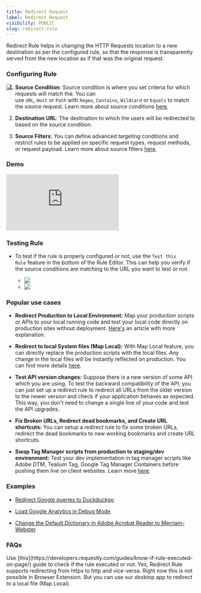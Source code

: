 ```yaml
---
title: Redirect Request
label: Redirect Request
visibility: PUBLIC
slug: redirect-rule
---
```


Redirect Rule helps in changing the HTTP Requests location to a new destination as per the configured rule, so that the response is transparently served from the new location as if that was the original request.

### Configuring Rule

<Image src="https://imagedelivery.net/IEMzXmjRvW0g933AN5ejrA/wwwnotionso-image-prod-files-secures3us-west-2amazonawscom-8e04dd23-74cd-4c44-8158-4238eac359d1-1f2cc8d4-1b73-4331-b8e0-75659c150531-ss-2_46png/public" align="left" />

1. **Source Condition**: Source condition is where you set criteria for which requests will match the. You can use `URL`, `Host` or `Path` with `Regex`, `Contains`, `Wildcard` or `Equals` to match the source request. Learn more about source conditions [here](https://docs.requestly.io/guides/source-condition).

2) **Destination URL**: The destination to which the users will be redirected to based on the source condition.

3. **Source Filters**: You can define advanced targeting conditions and restrict rules to be applied on specific request types, request methods, or request payload. Learn more about source filters [here](https://docs.requestly.io/desktop-app/mac/features/advance-targeting).

### Demo

<Embed src="https://youtu.be/lOt1kGKTq-w" />

### Testing Rule

* To test if the rule is properly configured or not, use the `Test this Rule` feature in the bottom of the Rule Editor. This can help you verify if the source conditions are matching to the URL you want to test or not.

  * <Image src="https://imagedelivery.net/IEMzXmjRvW0g933AN5ejrA/wwwnotionso-image-prod-files-secures3us-west-2amazonawscom-8e04dd23-74cd-4c44-8158-4238eac359d1-504db315-9fe7-4422-afe3-fa5045547e7d-ss-2_47png/public" align="left" />
  * <Image src="https://imagedelivery.net/IEMzXmjRvW0g933AN5ejrA/wwwnotionso-image-prod-files-secures3us-west-2amazonawscom-8e04dd23-74cd-4c44-8158-4238eac359d1-5b11cfd4-ce1f-4c4a-a315-0360131ee634-ss-2_48png/public" align="left" />

### Popular use cases

* **Redirect Production to Local Environment:** Map your production scripts or APIs to your local running code and test your local code directly on production sites without deployment. [Here's](https://requestly.io/blog/how-to-load-local-js-files-on-live-production-sites) an article with more explanation.

- **Redirect to local System files (Map Local):** With Map Local feature, you can directly replace the production scripts with the local files. Any change in the local files will be instantly reflected on production. You can find more details [here](https://docs.requestly.io/desktop-app/mac/features/map-local).

* **Test API version changes:** Suppose there is a new version of some API which you are using. To test the backward compatibility of the API, you can just set up a redirect rule to redirect all URLs from the older version to the newer version and check if your application behaves as expected. This way, you don't need to change a single line of your code and test the API upgrades.

- **Fix Broken URLs, Redirect dead bookmarks, and Create URL shortcuts:** You can setup a redirect rule to fix some broken URLs, redirect the dead bookmarks to new working bookmarks and create URL shortcuts.

* **Swap Tag Manager scripts from production to staging/dev environment:** Test your dev implementation in tag manager scripts like Adobe DTM, Tealium Tag, Google Tag Manager Containers before pushing them live on client websites. Learn more [here](https://requestly.io/blog/how-to-load-local-script-in-production-in-adobe-launch/).

### Examples

* [Redirect Google queries to Duckduckgo](https://app.requestly.io/rules#sharedList/1679464393107-Google-to-DuckDuckGo)

- [Load Google Analytics in Debug Mode](https://app.requestly.io/rules/shared-lists/viewer/1643984301107-Load-Google-Analytics-in-Debug-Mode?template=true)

* [Change the Default Dictionary in Adobe Acrobat Reader to Merriam-Webster](https://app.requestly.io/rules#sharedList/1679464587448-Change-the-Default-Dictionary-in-Adobe-Acrobat-Reader-to-Merriam-Webster)

### FAQs

<AccordionGroup>
  <Accordion title="Check if Rule is executed or not">
    Use [this](https://developers.requestly.com/guides/know-if-rule-executed-on-page/) guide to check if the rule executed or not.
  </Accordion>

  <Accordion title="Can I redirect https URL to http">
    Yes, Redirect Rule supports redirecting from https to http and vice-versa.
  </Accordion>

  <Accordion title="Can it redirect to a local file?">
    Right now this is not possible in Browser Extension. But you can use our desktop app to redirect to a local file (Map Local).
  </Accordion>
</AccordionGroup>
